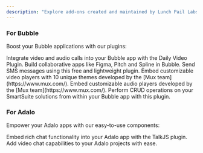 ```yaml
---
description: "Explore add-ons created and maintained by Lunch Pail Labs"
---
```


### For Bubble

Boost your Bubble applications with our plugins:

<CardGroup cols={2}>
  <Card
    title="Daily Video Conferencing"
    img="https://res.cloudinary.com/dpfmaccxx/image/upload/v1729479029/video-call_lpvqwo.png"
    href="/bubble/daily/getting-started"
  >
   Integrate video and audio calls into your Bubble app with the Daily Video
  Plugin.
  </Card>
  <Card
    title="Liveblocks"
    img="https://res.cloudinary.com/dpfmaccxx/image/upload/v1729479028/livelocks_digbtz.png"
    href="/bubble/liveblocks/getting-started"
  >
    Build collaborative apps like Figma, Pitch and Spline in Bubble.
  </Card>
<Card title="Twilio SMS" img="https://res.cloudinary.com/dpfmaccxx/image/upload/v1729479029/twilio_cfggkt.png" href="/bubble/twilio-sms/getting-started">
  Send SMS messages using this free and lightweight plugin.
</Card>
<Card title="Player style video" img="https://res.cloudinary.com/dpfmaccxx/image/upload/v1729479028/playert-style-video_bgr9wt.png" href="/bubble/player-style-video/getting-started">
  Embed customizable video players with 10 unique themes developed by the [Mux team](https://www.mux.com/).
</Card>
<Card title="Player style audio" img="https://res.cloudinary.com/dpfmaccxx/image/upload/v1729479029/player-style-audio_si3tdc.png" href="/bubble/player-style-audio/getting-started">
  Embed customizable audio players developed by the [Mux team](https://www.mux.com/).
</Card>
 <Card
    title="SmartSuite"
    img="https://res.cloudinary.com/dpfmaccxx/image/upload/v1729479039/smartsuite_ks2o6l.jpg"
    href="/bubble/smartsuite/getting-started"
  >
    Perform CRUD operations on your SmartSuite solutions from within your Bubble
    app with this plugin.
  </Card>

</CardGroup>

### For Adalo

Empower your Adalo apps with our easy-to-use components:

<CardGroup cols={2}>
  <Card
    title="TalkJS Chat"
    icon="comments"
    href="/adalo/talkjs/getting-started"
  >
    Embed rich chat functionality into your Adalo app with the TalkJS plugin.
  </Card>
  <Card title="Daily Video" icon="video" href="/adalo/daily/getting-started">
    Add video chat capabilities to your Adalo projects with ease.
  </Card>
</CardGroup>
